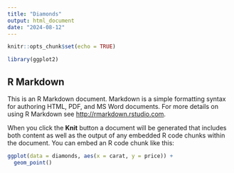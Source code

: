 ```yaml
---
title: "Diamonds"
output: html_document
date: "2024-08-12"
---
```


```r
knitr::opts_chunk$set(echo = TRUE)

library(ggplot2)

```

## R Markdown

This is an R Markdown document. Markdown is a simple formatting syntax for authoring HTML, PDF, and MS Word documents. For more details on using R Markdown see <http://rmarkdown.rstudio.com>.

When you click the **Knit** button a document will be generated that includes both content as well as the output of any embedded R code chunks within the document. You can embed an R code chunk like this:

```r

ggplot(data = diamonds, aes(x = carat, y = price)) +
  geom_point()

```



